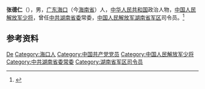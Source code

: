 {{Otheruses|other=名为张德仁的其他人物|张德仁}}

'''张德仁'''（{{bd|1942年|}}），男，[[广东省|广东]][[海口|海口]]（今[[海南省|海南省]]）人，[[中华人民共和国|中华人民共和国]]政治人物，[[中国人民解放军少将|中国人民解放军少将]]，曾任[[中共湖南省委|中共湖南省委]]常委，[[中国人民解放军湖南省军区|中国人民解放军湖南省军区]]司令员。<ref>{{Cite book|title=海南名人传略 • 中|author=朱逸辉主编; 何洪生副主编|publisher=广东旅游出版社|year=1993|isbn=|location=广州|pages=}}</ref>

== 参考资料 ==
{{reflist}}

{{中国人物小作品}}

{{Authority control}}
{{DEFAULTSORT:Zhang张}}
[[Category:张姓|De]]
[[Category:海口人|Category:海口人]]
[[Category:中国共产党党员|Category:中国共产党党员]]
[[Category:中国人民解放军少将|Category:中国人民解放军少将]]
[[Category:中共湖南省委常委|Category:中共湖南省委常委]]
[[Category:湖南省军区司令员|Category:湖南省军区司令员]]